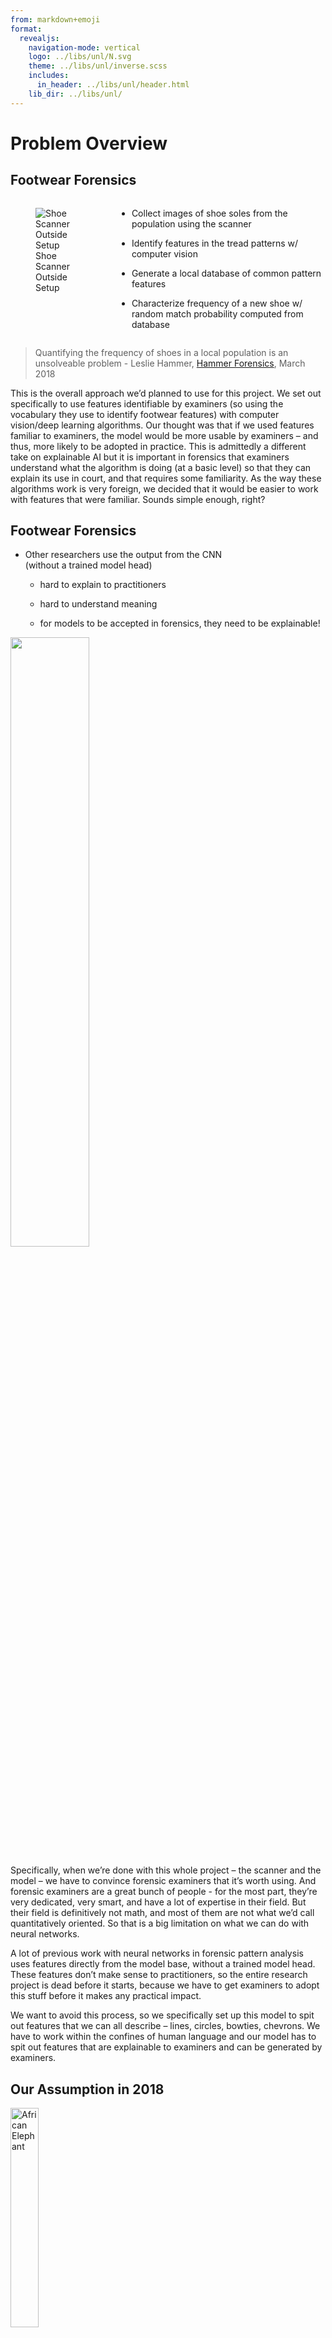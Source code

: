 ```yaml
---
from: markdown+emoji
format: 
  revealjs:
    navigation-mode: vertical
    logo: ../libs/unl/N.svg
    theme: ../libs/unl/inverse.scss
    includes:
      in_header: ../libs/unl/header.html
    lib_dir: ../libs/unl/
---
```


# Problem Overview {.center .inverse}

## Footwear Forensics

::: columns
::: column
![Shoe Scanner Outside Setup](images/2021-June-1.png)
:::

::: {.column .smaller .r-fit-text}
-   Collect images of shoe soles from the population using the scanner

-   Identify features in the tread patterns w/ computer vision

-   Generate a local database of common pattern features

-   Characterize frequency of a new shoe w/ random match probability computed from database
:::
:::

::: smaller
> [Quantifying the frequency of shoes in a local population is an unsolveable problem]{.emph .cerulean} - Leslie Hammer, [Hammer Forensics](https://hammerforensics.com/), March 2018
:::

::: notes
This is the overall approach we'd planned to use for this project. We set out specifically to use features identifiable by examiners (so using the vocabulary they use to identify footwear features) with computer vision/deep learning algorithms. Our thought was that if we used features familiar to examiners, the model would be more usable by examiners -- and thus, more likely to be adopted in practice. This is admittedly a different take on explainable AI but it is important in forensics that examiners understand what the algorithm is doing (at a basic level) so that they can explain its use in court, and that requires some familiarity. As the way these algorithms work is very foreign, we decided that it would be easier to work with features that were familiar. Sounds simple enough, right?
:::

## Footwear Forensics

-   Other researchers use the [output]{.emph .red} from the CNN\
    (without a trained model head)

    -   hard to explain to practitioners

    -   hard to understand meaning

    -   for models to be accepted in forensics, they need to be explainable!

![](images/let_me_explain.gif){width="50%" fig-align="center"}

::: notes
Specifically, when we're done with this whole project -- the scanner and the model -- we have to convince forensic examiners that it's worth using. And forensic examiners are a great bunch of people - for the most part, they're very dedicated, very smart, and have a lot of expertise in their field. But their field is definitively not math, and most of them are not what we'd call quantitatively oriented. So that is a big limitation on what we can do with neural networks.

A lot of previous work with neural networks in forensic pattern analysis uses features directly from the model base, without a trained model head. These features don't make sense to practitioners, so the entire research project is dead before it starts, because we have to get examiners to adopt this stuff before it makes any practical impact.

We want to avoid this process, so we specifically set up this model to spit out features that we can all describe -- lines, circles, bowties, chevrons. We have to work within the confines of human language and our model has to spit out features that are explainable to examiners and can be generated by examiners.
:::

## Our Assumption in 2018

::: {layout="[[-1,2,2,-1]]"}
[![African Elephant](https://upload.wikimedia.org/wikipedia/commons/thumb/9/91/African_Elephant_%28Loxodonta_africana%29_bull_%2831100819046%29.jpg/1024px-African_Elephant_%28Loxodonta_africana%29_bull_%2831100819046%29.jpg){fig-alt="Picture of an African Elephant" fig-align="center" width="30%"}](https://commons.wikimedia.org/wiki/File:African_Elephant_%28Loxodonta_africana%29_bull_%2831100819046%29.jpg)

[![Asian Elephant](https://upload.wikimedia.org/wikipedia/commons/9/98/Elephas_maximus_%28Bandipur%29.jpg){fig-alt="A picture of an Asian elephant" fig-align="center" width="30%"}](https://commons.wikimedia.org/wiki/File:Elephas_maximus_(Bandipur).jpg)
:::

[If models can differentiate between types of elephants, they can identify shapes... right?]{.smaller}

::: fragment
::: {layout-ncol="3"}
![Circles](images/circle_examples_horiz.png)

![Quads](images/quad_examples_horiz.png)

![???](images/dc_circle_quad_horiz.png)
:::
:::

:::

::: notes
Neural networks can differentiate between African and Asian elephants. I can't even do that... They'll be able to differentiate between a circle and a square easily.
:::

## XKCD: Tasks

[![In the 60s, Marvin Minsky assigned a couple of undergrads to spend the summer programming a computer to use a camera to identify objects in a scene. He figured they\'d have the problem solved by the end of the summer. Half a century later, we\'re still working on it.](https://imgs.xkcd.com/comics/tasks_2x.png){fig-align="center"}](https://xkcd.com/1425/)

## Complication: Different CV Models

We can reasonably pose this problem in 3 different ways:

::: {layout-ncol="3"}
![Classification: same-size regions labeled with one or more classes](images/classification-shoe-example.png)

![Object Detection: Propose a bounding box and label for each object in an image](images/obj-detection-shoe-example.png)

![Image segmentation: find regions of the image and label each region](images/segmentation-shoe-example.png)
:::

Each method requires a different labeling schema, annotation method, and data format

# [In Search of Human-Friendly Model Output]{.smaller} {.center .inverse}

[(What we've tried so far)]{.cerulean .emph .fragment}

## Initial Approach (\~2019) {.r-fit-text}

-   Use VGG16 to classify 256x256 px chunks of images

-   Goal is to label the entire chunk with one or more classes

![VGG16 Shoe Example approach](images/vgg16-shoe-example.png){fig-align="center" width="75%"}

-   Hard to integrate predictions into the main image

## Initial Approach (\~2019) {.r-fit-text}

![Not *terrible* but a lot of class confusion between e.g. Circles & Text, Quad & Polygon, Quad & Triangle](images/ConfMatrix-1.png){width="50%" fig-align="center"}

## Synthetic Data Test (2020) {.r-fit-text}

-   If we create different shapes, can a neural network differentiate them?

![Class Examples](images/Synthetic-Images.png){width="auto" fig-align="center"}

## Synthetic Data Test (2020) {.r-fit-text}

![](images/ConfMatrix2-1.png){width="50%" fig-align="center"}

## Synthetic Data Test (2020) {.r-fit-text}

| Image                                                   | Circle | 3   | 4   | 5   | 6   | 7   | 8   | 9   | Star |
|--------|--------|--------|--------|--------|--------|--------|--------|--------|--------|
| ![](images/spiral.png){width="80%" fig-align="center"}  | .9999  | 0   | 0   | 0   | 0   | 0   | 0   | 0   | 0    |
| ![](images/sqircle.png){width="80%" fig-align="center"} | .9999  | 0   | 0   | 0   | 0   | 0   | 0   | 0   | 0    |

::: fragment
-   Shoe data is complicated to label

-   Predictions made on ambiguous data don't work as well as we'd like
:::

## Object Detection (2021-2023)

![Object Detection: Propose a bounding box and label for each object in an image](images/obj-detection-shoe-example.png)

-   re-encode labels using a different data format

-   Toolkit:

    -   Started with FastAI, but had terrible support/documentation
    -   Eventually rewrote everything in PyTorch

## Fundamental Problem

![What shape is in the box? Text? Circle? Triangle? Star?](images/Ugg-ambiguous-image.png){width="80%" fig-align="center"}

::: smaller
-   Neural networks are trained on millions of human-annotated [**photos**]{.emph .purple}

-   Even shoe soles are artificial relative to a natural scene

-   Networks weren't trained on the artificial patterns or layouts in shoe soles

-   Labeling is fraught with [**errors**]{.emph .red} and [**incomplete information**]{.emph .cerulean}

-   Labeling schema are very complex & must account for human perception
:::

::: notes
If we look at the shape in the box, there is not actually a circle there - instead, there are triangles arranged inside an invisible circle, with text in the center inside another invisible circle made up of the points of the triangles. This is ... hard to label. Our undergrad RAs (and even the researchers) aren't sure how to deal with this.

We can get useful features out of existing NNs if we sacrifice interpretability/explainability, but examiners aren't likely to use those tools in practice - they're better used in database searches and other situations that don't require examiners to apply them.

It seems like we don't have sufficient data to adapt to the diverse patterns we see in real shoe treads: we need thousands or millions of perfectly labeled images to train or adapt a NN model. The only real solution to this problem is to do something somewhat different - we simply can't generate that volume of data through human labeling alone (I don't have Google's budget).
:::

# [Approaching the Problem Backwards]{.smaller} {.center .inverse}

![](https://media.tenor.com/MmEDl-SG2eoAAAAd/dog-backup.gif){width="50%" fig-align="center"}

## [Approaching the Problem Backwards]{.smaller} {.r-fit-text}

1.  Generate a large library of synthetic data

    -   pre-labeled

    -   complex characteristics

    -   Train preliminary model

2.  Run 2D patterns through an existing network to generate more realistic 3D images

    -   Train 2nd-gen model

## [Approaching the Problem Backwards]{.smaller} {.r-fit-text}

2.  Run 2D patterns through an existing network to generate more realistic 3D images

    -   Train 2nd-gen model

3.  Train on marketing-quality pictures labeled by humans

    -   Update 2nd gen model (transfer learning)

## [Approaching the Problem Backwards]{.smaller} {.r-fit-text}

3.  Train on marketing-quality pictures labeled by humans

    -   Update 2nd gen model (transfer learning)

4.  Train on Scanner Photos

    -   Update 3rd gen model weights\
        (account for lower-quality photos)

::: fragment
Measure performance/accuracy changes over time on a consistent set of stimuli created from real shoes
:::

## Synthetic Pattern Generation

-   Use [SoleMate style labeling](SoleMate.pdf) for examiner familiarity\
    [(Much more complex coding scheme)]{.fragment .emph .cerulean}

::: {layout-ncol="4"}
![](images/SoleMate1.png)

![](images/SoleMate2.png)

![](images/SoleMate3.png)

![](images/SoleMate4.png)
:::

## Synthetic Pattern Generation

### Regions of distinct patterns

::: {layout-ncol="4"}
![](images/Regions_Athletic.svg)

![](images/Regions_Athletic_2.svg)

![](images/Regions_Flat.svg)

![](images/Regions_Flat_2.svg)

![](images/Regions_Flat_3.svg)

![](images/Regions_Heel_2.svg)

![](images/Regions_Work_2.svg)

![](images/Regions_Work.svg)
:::

::: notes
The basic idea I have is to use real shoes to generate rough "layouts" that are common across different shoe types.
:::

## Synthetic Data Generation

### Different Patterns

::: {layout-ncol="4"}
![Snowflake](images/Pattern_Snowflake.svg)

![Hexagon Open Circle](images/Pattern_Open_Circle_Hexagon_Tile.svg)

![Stud](images/Pattern_Stud_1.svg)

![Target Solid Circle](images/Pattern_Target_Solid_2.svg)

![Circle Bar Across](images/Pattern_Circle_Bar_Across.svg)

![Solid Circle Array](images/Pattern_Solid_Circle_Array.svg)

![Targets with Arcs](images/Pattern_Target_Arc.svg)

![6-pointed star](images/Pattern_Star_6.svg)
:::

::: notes
Then, for each layout region, we can choose a pattern and intersect the pattern with that region to produce a layout that covers the whole area. We can of course apply transforms (skew, stretch, rotate, etc.) to this to provide more options as necessary.
:::

## Synthetic Data Generation

### Shoe Outlines

::: {layout-ncol="4"}
![](images/Outline_Athletic.svg)

![](images/Outline_Athletic_2.svg)

![](images/Outline_Work.svg)

![](images/Outline_Work_2.svg)

![](images/Outline_Heel.svg)

![](images/Outline_Heel_2.svg)

![](images/Outline_Flat.svg)

![](images/Outline_Flat_2.svg)

![](images/Outline_Flat_3.svg)
:::

::: notes
Then, at the end, we can crop to the outline of the shoe; these are traced from real shoes and simplified.

This should give us a very large library of training data that we can then manipulate.
:::

## Synthetic Data Generation

::: {layout-ncol="2"}
![](images/Ex_1_Athletic_Bars.svg)

![](images/Ex_2_Athletic_Complex.svg)

![](images/Ex_3_Heel_Lines.svg)

![](images/Ex4_Work_Arc.svg)
:::

## Synthetic Data Generation {.smaller}

::: columns
::: {.column width="48%"}
### Advantages

-   SVGs can include metadata

-   Easy scaling

-   SVG intersection operations will automatically mark partial objects

-   Flexible data format:

    -   Region segmentation
    -   Object Detection
    -   Object Classification\
        [all generated from same source data]{.emph .cerulean .fragment}
:::

::: {.column width="4%"}
:::

::: {.column width="48%"}
### Disadvantages

-   Manual SVG creation\
    [(52 images $\approx$ 8h )]{.smaller}

-   Creating a library to generate data

-   3D rendering after 2D stage:

    -   digital via OpenSCAD + SVG?
    -   Can apply different surface colors

-   Lots of work required before we start in on photos
:::
:::

::: notes
And as each one of these layers is an SVG, we will have pre-labeled data (because we can label the SVG objects as we create them) and we'll be able to figure out if the object is occluded, partially included, or fully included. So we'll have pre-existing region segmentation and object labels... and hopefully we'll have less variability in these object labels than we would get having an undergrad manually label data.

Examiners told us in the 2021 IAI workshop that they tended to use multiple labels to describe a feature that was ambiguous... that is hard to train a network on, so we have decided to approach this from a bottom-up rather than top-down approach.
:::

## End Goal

### Human Friendly Model Outputs

-   Familiar features for database search

-   Data quality flexibility:

    -   Messy photos for database creationi
    -   Neat images for search

-   Goal: reliable estimates of random match probability [RMP: the probability that someone in the area has a shoe with similar characteristics.]{.emph .cerulean .fragment}

# Questions? {.center .inverse}

# Acknowledgements {.center .inverse}

::: smaller
This work was funded (or partially funded) by the Center for Statistics and Applications in Forensic Evidence (CSAFE) through Cooperative Agreements 70NANB15H176 and 70NANB20H019 between NIST and Iowa State University, which includes activities carried out at Carnegie Mellon University, Duke University, University of California Irvine, University of Virginia, West Virginia University, University of Pennsylvania, Swarthmore College and University of Nebraska, Lincoln.
:::

Students who have worked on this project:

-   Muxin Hua (2022-)
-   Jayden Stack (2021-2022)
-   Miranda Tilton (2018-2019)
